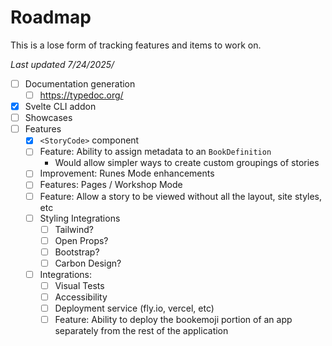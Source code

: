 # Roadmap

This is a lose form of tracking features and items to work on.

_Last updated 7/24/2025/_

- [ ] Documentation generation
  - [ ] https://typedoc.org/
- [x] Svelte CLI addon
- [ ] Showcases
- [ ] Features
  - [x] `<StoryCode>` component
  - [ ] Feature: Ability to assign metadata to an `BookDefinition`
    - Would allow simpler ways to create custom groupings of stories
  - [ ] Improvement: Runes Mode enhancements
  - [ ] Features: Pages / Workshop Mode
  - [ ] Feature: Allow a story to be viewed without all the layout, site styles, etc
  - [ ] Styling Integrations
    - [ ] Tailwind?
    - [ ] Open Props?
    - [ ] Bootstrap?
    - [ ] Carbon Design?
  - [ ] Integrations:
    - [ ] Visual Tests
    - [ ] Accessibility
    - [ ] Deployment service (fly.io, vercel, etc)
    - [ ] Feature: Ability to deploy the bookemoji portion of an app separately from the rest of the application
